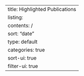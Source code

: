 ---
title: Highlighted Publications
listing:
  contents: /
  sort: "date"
  type: default
  categories: true
  sort-ui: true
  filter-ui: true
---